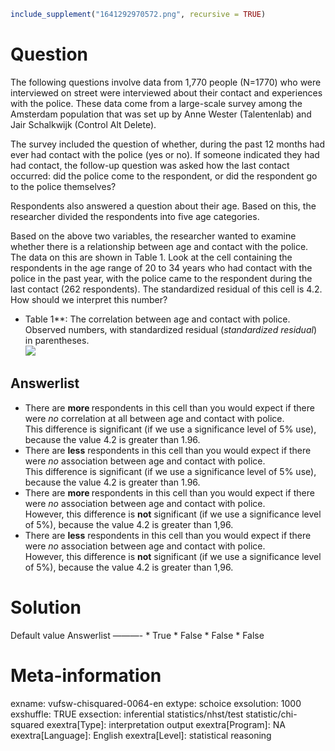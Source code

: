 ```r
include_supplement("1641292970572.png", recursive = TRUE)
```

Question
========
The following questions involve data from 1,770 people (N=1770) who were interviewed on street were interviewed about their contact and experiences with the police. These data come from a large-scale survey among the Amsterdam population that was set up by Anne Wester (Talentenlab) and Jair Schalkwijk (Control Alt Delete).  
  
The survey included the question of whether, during the past 12 months had ever had contact with the police (yes or no). If someone indicated they had had contact, the follow-up question was asked how the last contact occurred: did the police come to the respondent, or did the respondent go to the police themselves?  
  
Respondents also answered a question about their age. Based on this, the researcher divided the respondents into five age categories.  
  
Based on the above two variables, the researcher wanted to examine whether there is a relationship between age and contact with the police. The data on this are shown in Table 1.  Look at the cell containing the respondents in the age range of 20 to 34 years who had contact with the police in the past year, with the police came to the respondent during the last contact (262 respondents). The standardized residual of this cell is 4.2. How should we interpret this number?  
  
* Table 1**: The correlation between age and contact with police. Observed numbers, with standardized residual (*standardized residual*) in parentheses.  
![](1641292970572.png)

Answerlist
----------
* There are **more **respondents in this cell than you would expect if there were *no* correlation at all between age and contact with police.  
  This difference is significant (if we use a significance level of 5% use), because the value 4.2 is greater than 1.96.
* There are **less** respondents in this cell than you would expect if there were *no* association between age and contact with police.  
  This difference is significant (if we use a significance level of 5% use), because the value 4.2 is greater than 1.96.
* There are **more **respondents in this cell than you would expect if there were *no* association between age and contact with police.  
  However, this difference is **not** significant (if we use a significance level of 5%), because the value 4.2 is greater than 1,96.
* There are **less** respondents in this cell than you would expect if there were *no* association between age and contact with police.  
  However, this difference is **not** significant (if we use a significance level of 5%), because the value 4.2 is greater than 1,96.

Solution
========

Default value
Answerlist
----------
* True
* False
* False
* False

Meta-information
================
exname: vufsw-chisquared-0064-en
extype: schoice
exsolution: 1000
exshuffle: TRUE
exsection: inferential statistics/nhst/test statistic/chi-squared
exextra[Type]: interpretation output
exextra[Program]: NA
exextra[Language]: English
exextra[Level]: statistical reasoning

